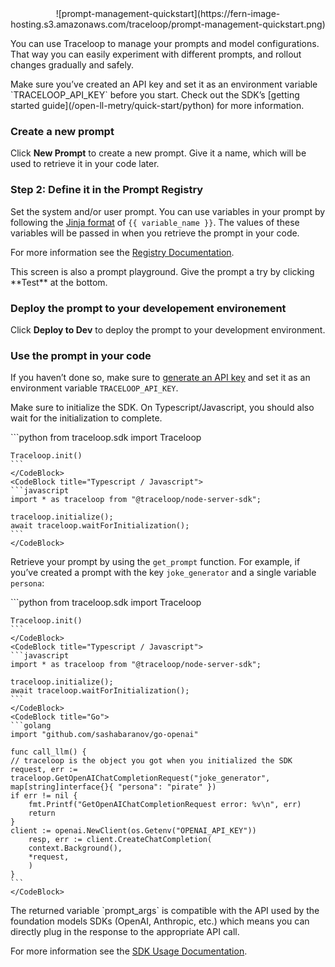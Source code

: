 <div align="center">
![prompt-management-quickstart](https://fern-image-hosting.s3.amazonaws.com/traceloop/prompt-management-quickstart.png)
</div>

You can use Traceloop to manage your prompts and model configurations. That way you can easily experiment with different prompts, and rollout changes gradually and safely.

<Callout intent="info">
Make sure you’ve created an API key and set it as an environment variable `TRACELOOP_API_KEY` before you start. Check out the SDK’s [getting started guide](/open-ll-metry/quick-start/python) for more information.
</Callout>

<Steps>

### Create a new prompt

Click **New Prompt** to create a new prompt. Give it a name, which will be used to retrieve it in your code later.

### Step 2: Define it in the Prompt Registry

Set the system and/or user prompt. You can use variables in your prompt by following the [Jinja format](https://jinja.palletsprojects.com/en/3.1.x/templates/) of `{{ variable_name }}`. The values of these variables will be passed in when you retrieve the prompt in your code.

For more information see the [Registry Documentation](/prompt-registry).

<Callout intent="info" icon="fa-light fa-lightbulb">
This screen is also a prompt playground. Give the prompt a try by clicking **Test** at the bottom.
</Callout>

### Deploy the prompt to your developement environement

Click **Deploy to Dev** to deploy the prompt to your development environment.

### Use the prompt in your code

If you haven’t done so, make sure to [generate an API key](https://app.traceloop.com/settings/api-keys) and set it as an environment variable `TRACELOOP_API_KEY`.

Make sure to initialize the SDK. On Typescript/Javascript, you should also wait for the initialization to complete.

<CodeBlocks>
    <CodeBlock title="Python">
    ```python
    from traceloop.sdk import Traceloop

    Traceloop.init()
    ```
    </CodeBlock>
    <CodeBlock title="Typescript / Javascript">
    ```javascript
    import * as traceloop from "@traceloop/node-server-sdk";

    traceloop.initialize();
    await traceloop.waitForInitialization();
    ```
    </CodeBlock>
</CodeBlocks>

Retrieve your prompt by using the `get_prompt` function. For example, if you’ve created a prompt with the key `joke_generator` and a single variable `persona`:

<CodeBlocks>
    <CodeBlock title="Python">
    ```python
    from traceloop.sdk import Traceloop

    Traceloop.init()
    ```
    </CodeBlock>
    <CodeBlock title="Typescript / Javascript">
    ```javascript
    import * as traceloop from "@traceloop/node-server-sdk";

    traceloop.initialize();
    await traceloop.waitForInitialization();
    ```
    </CodeBlock>
    <CodeBlock title="Go">
    ```golang
    import "github.com/sashabaranov/go-openai"

    func call_llm() {
    // traceloop is the object you got when you initialized the SDK
    request, err := traceloop.GetOpenAIChatCompletionRequest("joke_generator", map[string]interface{}{ "persona": "pirate" })
    if err != nil {
        fmt.Printf("GetOpenAIChatCompletionRequest error: %v\n", err)
        return
    }
    client := openai.NewClient(os.Getenv("OPENAI_API_KEY"))
        resp, err := client.CreateChatCompletion(
        context.Background(),
        *request,
        )
    }
    ```
    </CodeBlock>
</CodeBlocks>

<Callout intent="info">
The returned variable `prompt_args` is compatible with the API used by the foundation models SDKs (OpenAI, Anthropic, etc.) which means you can directly plug in the response to the appropriate API call.
</Callout>

</Steps>

For more information see the [SDK Usage Documentation](/fetching-prompts).